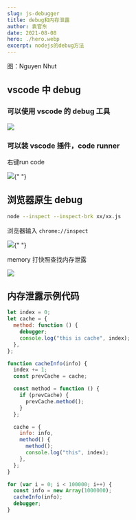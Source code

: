 ```yaml
---
slug: js-debugger
title: debug和内存泄露
author: 袁官东
date: 2021-08-08
hero: ./hero.webp
excerpt: nodejs的debug方法
---
```


<div className={"img-desc"}>图：Nguyen Nhut</div>

## vscode 中 debug

### 可以使用 vscode 的 debug 工具

<img src="./1.png" />

### 可以装 vscode 插件，code runner
右键run code

<img src="./2.jpg" />{" "}

## 浏览器原生 debug

```bash
node --inspect --inspect-brk xx/xx.js
```

浏览器输入 `chrome://inspect`

<img src="./5.jpg" />{" "}

memory 打快照查找内存泄露

<img src="./3.jpg" />

## 内存泄露示例代码

```js
let index = 0;
let cache = {
  method: function () {
    debugger;
    console.log("this is cache", index);
  },
};

function cacheInfo(info) {
  index += 1;
  const prevCache = cache;

  const method = function () {
    if (prevCache) {
      prevCache.method();
    }
  };

  cache = {
    info: info,
    method() {
      method();
      console.log("this", index);
    },
  };
}

for (var i = 0; i < 100000; i++) {
  const info = new Array(1000000);
  cacheInfo(info);
  debugger;
}
```
